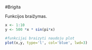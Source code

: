 #Brigita

Funkcijos braižymas.

```r
x <- 1:10
y <- 500 *x * sin(pi*x)

#funkcijai braizyti naudoju plot
plot(x,y, type='l', col='blue', lwd=3)
```
